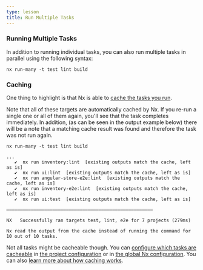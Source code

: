 ```yaml
---
type: lesson
title: Run Multiple Tasks
---
```


### Running Multiple Tasks

In addition to running individual tasks, you can also run multiple tasks in parallel using the following syntax:

```shell
nx run-many -t test lint build
```

### Caching

One thing to highlight is that Nx is able to [cache the tasks you run](/features/cache-task-results).

Note that all of these targets are automatically cached by Nx. If you re-run a single one or all of them again, you'll see that the task completes immediately. In addition, (as can be seen in the output example below) there will be a note that a matching cache result was found and therefore the task was not run again.

```shell
nx run-many -t test lint build
```

```
...
   ✔  nx run inventory:lint  [existing outputs match the cache, left as is]
   ✔  nx run ui:lint  [existing outputs match the cache, left as is]
   ✔  nx run angular-store-e2e:lint  [existing outputs match the cache, left as is]
   ✔  nx run inventory-e2e:lint  [existing outputs match the cache, left as is]
   ✔  nx run ui:test  [existing outputs match the cache, left as is]

——————————————————————————————————————————————————————

NX   Successfully ran targets test, lint, e2e for 7 projects (279ms)

Nx read the output from the cache instead of running the command for 10 out of 10 tasks.
```

Not all tasks might be cacheable though. You can [configure which tasks are cacheable](/features/cache-task-results) in [the project configuration](/reference/project-configuration#cache) or in [the global Nx configuration](/reference/nx-json#cache). You can also [learn more about how caching works](/concepts/how-caching-works).
